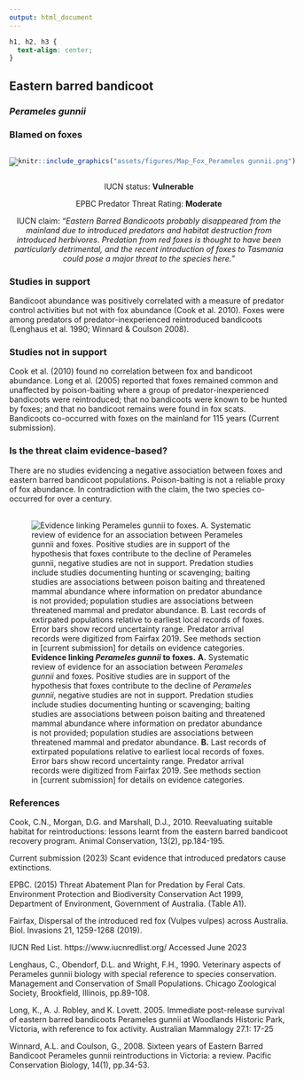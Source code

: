```yaml
---
output: html_document
---
```

```css
h1, h2, h3 {
  text-align: center;
}
```

## **Eastern barred bandicoot**
### *Perameles gunnii*
### Blamed on foxes

:::: {style="display: flex;"}

[![](assets/photos/Perameles gunnii.png)](https://www.inaturalist.org/photos/470373?size=original)

::: {}

:::

::: {}
  ```r
  knitr::include_graphics("assets/figures/Map_Fox_Perameles gunnii.png")
  ```
:::

::::
<center>
IUCN status: **Vulnerable**

EPBC Predator Threat Rating: **Moderate**

IUCN claim: *"Eastern Barred Bandicoots probably disappeared from the mainland due to introduced predators and habitat destruction from introduced herbivores. Predation from red foxes is thought to have been particularly detrimental, and the recent introduction of foxes to Tasmania could pose a major threat to the species here."*

</center>

### Studies in support

Bandicoot abundance was positively correlated with a measure of predator control activities but not with fox abundance (Cook et al. 2010). Foxes were among predators of predator-inexperienced reintroduced bandicoots (Lenghaus et al. 1990; Winnard & Coulson 2008).

### Studies not in support

Cook et al. (2010) found no correlation between fox and bandicoot abundance. Long et al. (2005) reported that foxes remained common and unaffected by poison-baiting where a group of predator-inexperienced bandicoots were reintroduced; that no bandicoots were known to be hunted by foxes; and that no bandicoot remains were found in fox scats. Bandicoots co-occurred with foxes on the mainland for 115 years (Current submission).

### Is the threat claim evidence-based?

There are no studies evidencing a negative association between foxes and eastern barred bandicoot populations. Poison-baiting is not a reliable proxy of fox abundance. In contradiction with the claim, the two species co-occurred for over a century.
<br>
<br>

![**Evidence linking *Perameles gunnii* to foxes.** **A.** Systematic review of evidence for an association between *Perameles gunnii* and foxes. Positive studies are in support of the hypothesis that foxes contribute to the decline of *Perameles gunnii*, negative studies are not in support. Predation studies include studies documenting hunting or scavenging; baiting studies are associations between poison baiting and threatened mammal abundance where information on predator abundance is not provided; population studies are associations between threatened mammal and predator abundance. **B.** Last records of extirpated populations relative to earliest local records of foxes. Error bars show record uncertainty range. Predator arrival records were digitized from Fairfax 2019. See methods section in [current submission] for details on evidence categories.](assets/figures/Main_Evidence_Fox_Perameles gunnii.png)

### References

Cook, C.N., Morgan, D.G. and Marshall, D.J., 2010. Reevaluating suitable habitat for reintroductions: lessons learnt from the eastern barred bandicoot recovery program. Animal Conservation, 13(2), pp.184-195.

Current submission (2023) Scant evidence that introduced predators cause extinctions.

EPBC. (2015) Threat Abatement Plan for Predation by Feral Cats. Environment Protection and Biodiversity Conservation Act 1999, Department of Environment, Government of Australia. (Table A1).

Fairfax, Dispersal of the introduced red fox (Vulpes vulpes) across Australia. Biol. Invasions 21, 1259-1268 (2019).

IUCN Red List. https://www.iucnredlist.org/ Accessed June 2023

Lenghaus, C., Obendorf, D.L. and Wright, F.H., 1990. Veterinary aspects of Perameles gunnii biology with special reference to species conservation. Management and Conservation of Small Populations. Chicago Zoological Society, Brookfield, Illinois, pp.89-108.

Long, K., A. J. Robley, and K. Lovett. 2005. Immediate post-release survival of eastern barred bandicoots Perameles gunnii at Woodlands Historic Park, Victoria, with reference to fox activity. Australian Mammalogy 27.1: 17-25

Winnard, A.L. and Coulson, G., 2008. Sixteen years of Eastern Barred Bandicoot Perameles gunnii reintroductions in Victoria: a review. Pacific Conservation Biology, 14(1), pp.34-53.

